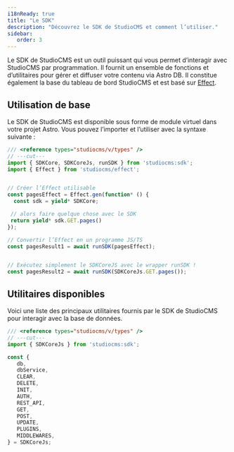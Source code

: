 ```yaml
---
i18nReady: true
title: "Le SDK"
description: "Découvrez le SDK de StudioCMS et comment l’utiliser."
sidebar:
   order: 3
---
```



Le SDK de StudioCMS est un outil puissant qui vous permet d’interagir avec StudioCMS par programmation. Il fournit un ensemble de fonctions et d’utilitaires pour gérer et diffuser votre contenu via Astro DB. Il constitue également la base du tableau de bord StudioCMS et est basé sur [Effect](https://effect.website).

## Utilisation de base

Le SDK de StudioCMS est disponible sous forme de module virtuel dans votre projet Astro. Vous pouvez l’importer et l’utiliser avec la syntaxe suivante :

```ts twoslash title="example.ts" {"Working with StudioCMS SDK and Effect":4} {"Working with StudioCMS SDK without Effect":16}
/// <reference types="studiocms/v/types" />
// ---cut---
import { SDKCore, SDKCoreJs, runSDK } from 'studiocms:sdk';
import { Effect } from 'studiocms/effect';


// Créer l’Effect utilisable
const pagesEffect = Effect.gen(function* () {
  const sdk = yield* SDKCore;

 // alors faire quelque chose avec le SDK
 return yield* sdk.GET.pages()
});

// Convertir l’Effect en un programme JS/TS
const pagesResult1 = await runSDK(pagesEffect);


// Exécutez simplement le SDKCoreJS avec le wrapper runSDK !
const pagesResult2 = await runSDK(SDKCoreJs.GET.pages());
```

## Utilitaires disponibles

Voici une liste des principaux utilitaires fournis par le SDK de StudioCMS pour interagir avec la base de données.

```ts twoslash title="utils.ts" 
/// <reference types="studiocms/v/types" />
// ---cut---
import { SDKCoreJs } from 'studiocms:sdk';

const {
   db,
   dbService,
   CLEAR,
   DELETE,
   INIT,
   AUTH,
   REST_API,
   GET,
   POST,
   UPDATE,
   PLUGINS,
   MIDDLEWARES,
} = SDKCoreJs;
```
